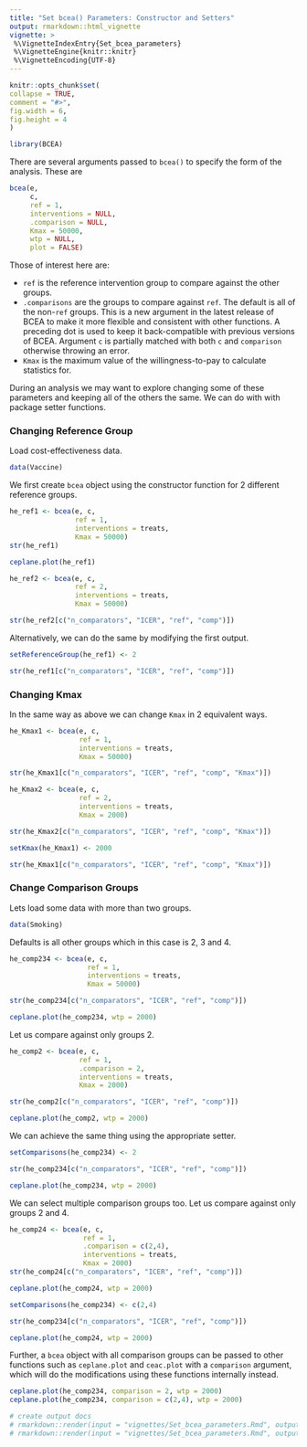 ```yaml
---
title: "Set bcea() Parameters: Constructor and Setters"
output: rmarkdown::html_vignette
vignette: >
 %\VignetteIndexEntry{Set_bcea_parameters}
 %\VignetteEngine{knitr::knitr}
 %\VignetteEncoding{UTF-8}
---
```

 
 
```r
knitr::opts_chunk$set(
collapse = TRUE,
comment = "#>",
fig.width = 6,
fig.height = 4
)
```

```r
library(BCEA)
```

There are several arguments passed to `bcea()` to specify the form of the analysis.
These are

```r
bcea(e,
     c,
     ref = 1,
     interventions = NULL,
     .comparison = NULL,
     Kmax = 50000,
     wtp = NULL,
     plot = FALSE)
```

Those of interest here are:

* `ref` is the reference intervention group to compare against the other groups.
* `.comparisons` are the groups to compare against `ref`. The default is all of the non-`ref` groups.
  This is a new argument in the latest release of BCEA to make it more flexible and consistent with other functions.
  A preceding dot is used to keep it back-compatible with previous versions of BCEA.
  Argument `c` is partially matched with both `c` and `comparison` otherwise throwing an error.
* `Kmax` is the maximum value of the willingness-to-pay to calculate statistics for.

During an analysis we may want to explore changing some of these parameters and keeping all of the others the same.
We can do with with package setter functions.

### Changing Reference Group

Load cost-effectiveness data.

```r
data(Vaccine)
```

We first create `bcea` object using the constructor function for 2 different reference groups.

```r
he_ref1 <- bcea(e, c,
                ref = 1,           
                interventions = treats,
                Kmax = 50000)  
str(he_ref1)

ceplane.plot(he_ref1)
```

```r
he_ref2 <- bcea(e, c,
                ref = 2,           
                interventions = treats,
                Kmax = 50000)  

str(he_ref2[c("n_comparators", "ICER", "ref", "comp")])
```

Alternatively, we can do the same by modifying the first output.

```r
setReferenceGroup(he_ref1) <- 2

str(he_ref1[c("n_comparators", "ICER", "ref", "comp")])
```

### Changing Kmax

In the same way as above we can change `Kmax` in 2 equivalent ways.

```r
he_Kmax1 <- bcea(e, c,
                 ref = 1,           
                 interventions = treats,
                 Kmax = 50000)  

str(he_Kmax1[c("n_comparators", "ICER", "ref", "comp", "Kmax")])
```

```r
he_Kmax2 <- bcea(e, c,
                 ref = 2,           
                 interventions = treats,
                 Kmax = 2000)  

str(he_Kmax2[c("n_comparators", "ICER", "ref", "comp", "Kmax")])
```

```r
setKmax(he_Kmax1) <- 2000

str(he_Kmax1[c("n_comparators", "ICER", "ref", "comp", "Kmax")])
```

### Change Comparison Groups

Lets load some data with more than two groups.

```r
data(Smoking)
```

Defaults is all other groups which in this case is 2, 3 and 4.

```r
he_comp234 <- bcea(e, c,
                   ref = 1,           
                   interventions = treats,
                   Kmax = 50000)  

str(he_comp234[c("n_comparators", "ICER", "ref", "comp")])

ceplane.plot(he_comp234, wtp = 2000)
```

Let us compare against only groups 2.

```r
he_comp2 <- bcea(e, c,
                 ref = 1,
                 .comparison = 2,
                 interventions = treats,
                 Kmax = 2000)  

str(he_comp2[c("n_comparators", "ICER", "ref", "comp")])

ceplane.plot(he_comp2, wtp = 2000)
```

We can achieve the same thing using the appropriate setter.

```r
setComparisons(he_comp234) <- 2

str(he_comp234[c("n_comparators", "ICER", "ref", "comp")])

ceplane.plot(he_comp234, wtp = 2000)
```
  
We can select multiple comparison groups too.
Let us compare against only groups 2 and 4.

```r
he_comp24 <- bcea(e, c,
                  ref = 1,
                  .comparison = c(2,4),
                  interventions = treats,
                  Kmax = 2000)  
str(he_comp24[c("n_comparators", "ICER", "ref", "comp")])

ceplane.plot(he_comp24, wtp = 2000)
```

```r
setComparisons(he_comp234) <- c(2,4)

str(he_comp234[c("n_comparators", "ICER", "ref", "comp")])

ceplane.plot(he_comp24, wtp = 2000)
```

Further, a `bcea` object with all comparison groups can be passed to other functions such as `ceplane.plot` and `ceac.plot` with a `comparison` argument,
which will do the modifications using these functions internally instead.

```r
ceplane.plot(he_comp234, comparison = 2, wtp = 2000)
ceplane.plot(he_comp234, comparison = c(2,4), wtp = 2000)
```

```r
# create output docs
# rmarkdown::render(input = "vignettes/Set_bcea_parameters.Rmd", output_format = "pdf_document", output_dir = "vignettes")
# rmarkdown::render(input = "vignettes/Set_bcea_parameters.Rmd", output_format = "html_document", output_dir = "vignettes")
```

